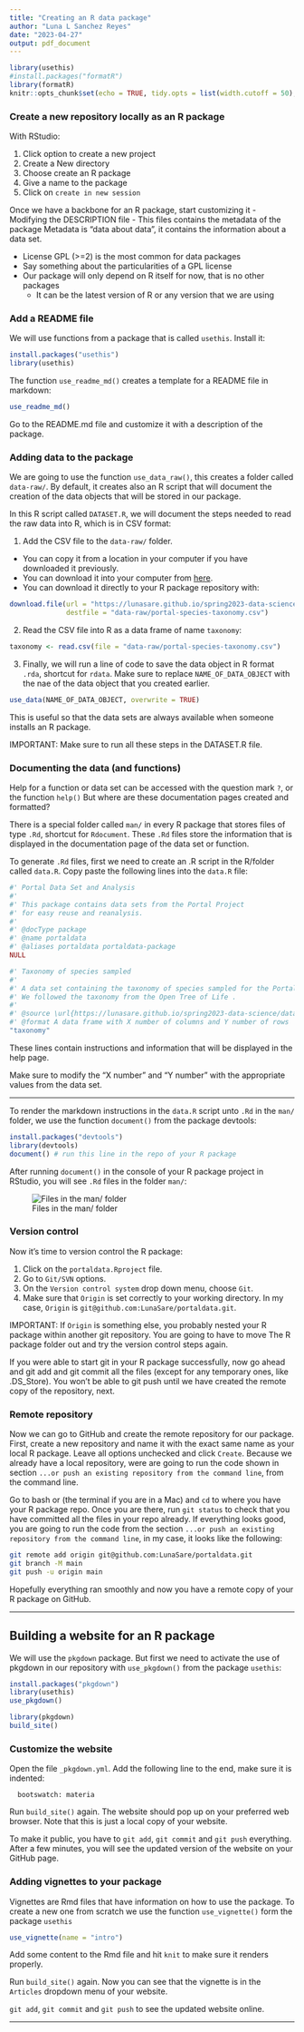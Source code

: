 ```yaml
---
title: "Creating an R data package"
author: "Luna L Sanchez Reyes"
date: "2023-04-27"
output: pdf_document
---
```


```r
library(usethis)
#install.packages("formatR")
library(formatR)
knitr::opts_chunk$set(echo = TRUE, tidy.opts = list(width.cutoff = 50), tidy = TRUE)
```

### Create a new repository locally as an R package

With RStudio:

1. Click option to create a new project
2. Create a New directory
3. Choose create an R package
4. Give a name to the package
5. Click on `create in new session`

Once we have a backbone for an R package, start customizing it
- Modifying the DESCRIPTION file
- This files contains the metadata of the package
Metadata is "data about data", it contains the information about a data set.

- License GPL (>=2) is the most common for data packages
- Say something about the particularities of a GPL license
- Our package will only depend on R itself for now, that is no other packages 
  - It can be the latest version of R or any version that we are using


### Add a README file

We will use functions from a package that is called `usethis`. Install it:

```r
install.packages("usethis")
library(usethis)
```
The function `use_readme_md()` creates a template for a README file in markdown:
```r
use_readme_md()
```

Go to the README.md file and customize it with a description of the package.

### Adding data to the package

We are going to use the function `use_data_raw()`, this creates a folder called `data-raw/`. By default, it creates also an R script that will document the creation of the data objects that will be stored in our package.

In this R script called `DATASET.R`, we will document the steps needed to read the raw data into R, which is in CSV format:

1. Add the CSV file to the `data-raw/` folder. 
  - You can copy it from a location in your computer if you have downloaded it previously.
  - You can download it into your computer from [here](https://lunasare.github.io/spring2023-data-science/data/portal-species-taxonomy.csv).
  - You can download it directly to your R package repository with:
```r
download.file(url = "https://lunasare.github.io/spring2023-data-science/data/portal-species-taxonomy.csv",
              destfile = "data-raw/portal-species-taxonomy.csv")
```
2. Read the CSV file into R as a data frame of name `taxonomy`:
```r
taxonomy <- read.csv(file = "data-raw/portal-species-taxonomy.csv")
```
3. Finally, we will run a line of code to save the data object in R format `.rda`, shortcut for `rdata`. Make sure to replace `NAME_OF_DATA_OBJECT` with the nae of the data object that you created earlier.
```r
use_data(NAME_OF_DATA_OBJECT, overwrite = TRUE)
```
This is useful so that the data sets are always available when someone installs an R package.

IMPORTANT: Make sure to run all these steps in the DATASET.R file.

### Documenting the data (and functions)

Help for a function or data set can be accessed with the question mark `?`, or the function `help()`
But where are these documentation pages created and formatted?

There is a special folder called `man/` in every R package that stores files of type `.Rd`, shortcut for `Rdocument`.
These `.Rd` files store the information that is displayed in the documentation page of the data set or function.

To generate `.Rd` files, first we need to create an .R script in the R/folder called `data.R`.
Copy paste the following lines into the `data.R` file:

```r
#' Portal Data Set and Analysis
#'
#' This package contains data sets from the Portal Project
#' for easy reuse and reanalysis.
#'
#' @docType package
#' @name portaldata
#' @aliases portaldata portaldata-package
NULL

#' Taxonomy of species sampled
#'
#' A data set containing the taxonomy of species sampled for the Portal Project Data.
#' We followed the taxonomy from the Open Tree of Life .
#'
#' @source \url{https://lunasare.github.io/spring2023-data-science/data/portal-species-taxonomy.csv}
#' @format A data frame with X number of columns and Y number of rows
"taxonomy"
```

These lines contain instructions and information that will be displayed in the help page.

Make sure to modify the "X number" and "Y number" with the appropriate values from the data set.

---

To render the markdown instructions in the `data.R` script unto `.Rd` in the `man/` folder, we use the function `document()` from the package devtools:

```r
install.packages("devtools")
library(devtools)
document() # run this line in the repo of your R package
```

After running `document()` in the console of your R package project in RStudio, you will see `.Rd` files in the folder `man/`:

![Files in the man/ folder](../figs/man-folder.png)


### Version control

Now it's time to version control the R package:

1. Click on the `portaldata.Rproject` file.
2. Go to `Git/SVN` options.
3. On the `Version control system` drop down menu, choose `Git`.
4. Make sure that `Origin` is set correctly to your working directory. In my case, `Origin` is `git@github.com:LunaSare/portaldata.git`.

IMPORTANT: If `Origin` is something else, you probably nested your R package within another git repository. You are going to have to move The R package folder out and try the version control steps again.

If you were able to start git in your R package successfully, now go ahead and git add and git commit all the files (except for any temporary ones, like .DS_Store).
You won't be able to git push until we have created the remote copy of the repository, next.

### Remote repository

Now we can go to GitHub and create the remote repository for our package.
First, create a new repository and name it with the exact same name as your local R package. Leave all options unchecked and click `Create`.
Because we already have a local repository, were are going to run the code shown in section `...or push an existing repository from the command line`, from the command line.

Go to bash or (the terminal if you are in a Mac) and `cd` to where you have your R package repo. Once you are there, run `git status` to check that you have committed all the files in your repo already. If everything looks good, you are going to run the code from the section `...or push an existing repository from the command line`, in my case, it looks like the following:
```bash
git remote add origin git@github.com:LunaSare/portaldata.git
git branch -M main
git push -u origin main
```
Hopefully everything ran smoothly and now you have a remote copy of your R package on GitHub.

---

## Building a website for an R package

We will use the `pkgdown` package.
But first we need to activate the use of pkgdown in our repository with `use_pkgdown()` from the package `usethis`:

```r
install.packages("pkgdown")
library(usethis)
use_pkgdown()
```

```r
library(pkgdown)
build_site()
```

### Customize the website

Open the file `_pkgdown.yml`.
Add the following line to the end, make sure it is indented:
```
  bootswatch: materia
```

Run `build_site()` again. The website should pop up on your preferred web browser. Note that this is just a local copy of your website.

To make it public, you have to `git add`, `git commit` and `git push` everything.
After a few minutes, you will see the updated version of the website on your GitHub page.


### Adding vignettes to your package

Vignettes are Rmd files that have information on how to use the package.
To create a new one from scratch we use the function `use_vignette()` form the package `usethis`

```r
use_vignette(name = "intro")
```

Add some content to the Rmd file and hit `knit` to make sure it renders properly.

Run `build_site()` again. Now you can see that the vignette is in the  `Articles` dropdown menu of your website.

`git add`, `git commit` and `git push` to see the updated website online.

---













